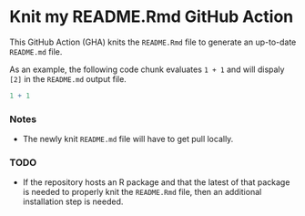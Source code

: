 # Knit my README.Rmd GitHub Action

This GitHub Action (GHA) knits the `README.Rmd` file to generate an
up-to-date `README.md` file. 


As an example, the following code chunk evaluates `1 + 1` and will
dispaly `[2]` in the `README.md` output file.

```r
1 + 1
```

### Notes

- The newly knit `README.md` file will have to get pull locally.

### TODO

- If the repository hosts an R package and that the latest of that
  package is needed to properly knit the `README.Rmd` file, then an
  additional installation step is needed.

